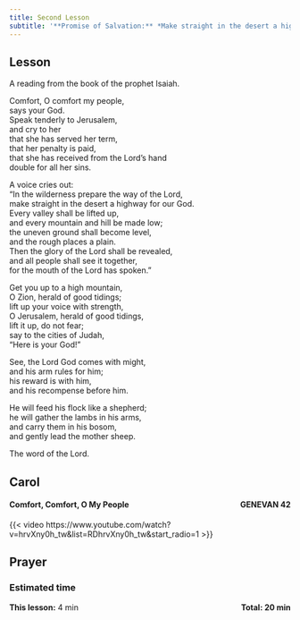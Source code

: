```yaml
---
title: Second Lesson
subtitle: '**Promise of Salvation:** *Make straight in the desert a highway for our God.* [Isaiah 40:1-5, 9-11]{style="float:right" .small}'
---
```


## Lesson

A reading from the book of the prophet Isaiah.

Comfort, O comfort my people,  
says your God.  
Speak tenderly to Jerusalem,  
and cry to her  
that she has served her term,  
that her penalty is paid,  
that she has received from the Lord’s hand  
double for all her sins.  

A voice cries out:  
“In the wilderness prepare the way of the Lord,  
make straight in the desert a highway for our God.  
Every valley shall be lifted up,  
and every mountain and hill be made low;  
the uneven ground shall become level,  
and the rough places a plain.  
Then the glory of the Lord shall be revealed,  
and all people shall see it together,  
for the mouth of the Lord has spoken.”  

Get you up to a high mountain,  
O Zion, herald of good tidings;  
lift up your voice with strength,  
O Jerusalem, herald of good tidings,  
lift it up, do not fear;  
say to the cities of Judah,  
“Here is your God!”  

See, the Lord God comes with might,  
and his arm rules for him;  
his reward is with him,  
and his recompense before him.  

He will feed his flock like a shepherd;  
he will gather the lambs in his arms,  
and carry them in his bosom,  
and gently lead the mother sheep.  

The word of the Lord.

## Carol 

#### Comfort, Comfort, O My People [GENEVAN 42]{style="float:right" .small}

{{< video https://www.youtube.com/watch?v=hrvXny0h_tw&list=RDhrvXny0h_tw&start_radio=1 >}}

## Prayer


### Estimated time

**This lesson:** 4 min [**Total: 20 min** ]{style="float:right" .small}